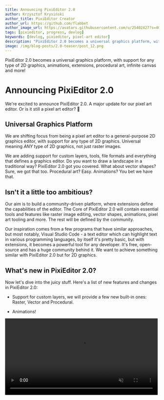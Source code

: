```yaml
---
title: Announcing PixiEditor 2.0
author: Krzysztof Krysiński
author_title: PixiEditor Creator
author_url: https://github.com/flabbet
author_image_url: https://avatars.githubusercontent.com/u/25402427?s=400&v=4
tags: [pixieditor, progress, devlog]
keywords: [devlog, pixieditor, pixel-art editor]
description: "PixiEditor 2.0 becomes a universal graphics platform, with support for any type of 2D graphics. Read more about the new features and changes in this blog post."
image: /img/blog-posts/2.0-teaser/post_12.png
---
```


PixiEditor 2.0 becomes a universal graphics platform, with support for any type of 2D graphics, animations, extensions, procedural art, infinite canvas and more!

<!--truncate-->

# Announcing PixiEditor 2.0

We're excited to announce PixiEditor 2.0. A major update for our pixel art editor. 
Or is it still a pixel art editor? 🤔

## Universal Graphics Platform

We are shifting focus from being a pixel art editor to a general-purpose 2D graphics editor, with support for any type of 2D graphics.
Universal meaning _ANY_ type of 2D graphics, not just raster images. 

We are adding support for custom layers, tools, file formats and everything that defines a graphics editor. Do you want to draw
a landscape in a traditional way? PixiEditor 2.0 got you covered. What about vector shapes? Sure, we got that too. Procedural art? Easy. 
Animations? You bet we have that.

## Isn't it a little too ambitious?

Our aim is to build a community-driven platform, where extensions define the capabilities of the editor. The Core of PixiEditor 2.0 will contain
essential tools and features like raster image editing, vector shapes, animations, pixel art tooling and more. The rest will be defined by the community.

Our inspiration comes from a few programs that have similar approaches, but most notably, Visual Studio Code - a text editor which can highlight text in various programming languages, by itself it's pretty basic, but with extensions, it becomes a powerful 
tool for any developer. It's free, open-source and has a huge community behind it. We want to achieve something similar with PixiEditor 2.0 but for 2D graphics.

## What's new in PixiEditor 2.0?

Now let's dive into the juicy stuff. Here's a list of new features and changes in PixiEditor 2.0:

- Support for custom layers, we will provide a few new built-in ones: Raster, Vector and Procedural.

- Animations!

<video src="/img/blog-posts/2.0-teaser/anim.mp4" width="500" autoplay="true" muted="true" loop/>
- Extensions support: PixiEditor 2.0 will have a marketplace for extensions, where you can download and install new tools, file formats, and more.

<video src="/img/blog-posts/2.0-teaser/ExtensionsVid.mp4" width="500" autoplay="true" muted="true" loop/>

